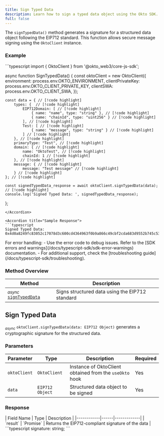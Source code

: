 ```yaml
---
title: Sign Typed Data
description: Learn how to sign a typed data object using the Okto SDK.
full: false
---
```



<AIMarkdownComponent isIndex={false} />

The `signTypedData()` method generates a signature for a structured data object following the EIP712 standard. This function allows secure message signing using the `OktoClient` instance.

### Example

<Accordions defaultValue="Usage">
<Accordion title="Usage">
```typescript
import { OktoClient } from '@okto_web3/core-js-sdk';

async function SignTypedData() {
    const oktoClient = new OktoClient({ 
        environment: process.env.OKTO_ENVIRONMENT, 
        clientPrivateKey: process.env.OKTO_CLIENT_PRIVATE_KEY, 
        clientSWA: process.env.OKTO_CLIENT_SWA, 
    }); 
    
    const data = { // [!code highlight]
        types: {  // [!code highlight]
            EIP712Domain: [ // [!code highlight]
                { name: "name", type: "string" }, // [!code highlight]
                { name: "chainId", type: "uint256" } // [!code highlight]
            ], // [!code highlight]
            Test: [ // [!code highlight]
                { name: "message", type: "string" } // [!code highlight]
            ] // [!code highlight]
        }, // [!code highlight]
        primaryType: "Test", // [!code highlight]
        domain: { // [!code highlight]
            name: "OktoTest", // [!code highlight]
            chainId: 1 // [!code highlight]
        }, // [!code highlight]
        message: { // [!code highlight]
            message: "Test message" // [!code highlight]
        } // [!code highlight]
    }; // [!code highlight]

    const signedTypedData_response = await oktoClient.signTypedData(data);  // [!code highlight]
    console.log('Signed Typed Data: ', signedTypedData_response);
};
```
</Accordion>

<Accordion title="Sample Response">
```typescript
Signed Typed Data: 0x4d0a8249fc83052c17078d3c600cd4364963f0b9a866c49cbf2cda683d9552b745c53746b97f6ebe79c18f5839450ac86511ed73849fbc2d58d1319346c50e451b
```
</Accordion>
</Accordions>

<Callout title="Note" type="info">
For error handling:
- Use the error code to debug issues. Refer to the [SDK errors and warnings](/docs/typescript-sdk/sdk-error-warnings) documentation.
- For additional support, check the [troubleshooting guide](/docs/typescript-sdk/troubleshooting).
</Callout>

### Method Overview

| Method | Description |
|--------|-------------|
| <sub><i>async</i></sub> [`signTypedData`](#sign-typed-data) | Signs structured data using the EIP712 standard |

<div className="method-box">

## Sign Typed Data

<sub><i>async</i></sub> `oktoClient.signTypedData(data: EIP712 Object)` generates a cryptographic signature for the structured data.

### Parameters

| Parameter | Type | Description | Required |
|-----------|------|-------------|----------|
| `oktoClient` | `OktoClient` | Instance of OktoClient obtained from the `useOkto` hook | Yes |
| `data` | `EIP712 Object` | Structured data object to be signed | Yes |

### Response

<Callout title="Success Response">
| Field Name | Type | Description |
|------------|------|-------------|
| `result` | `Promise<string>` | Returns the EIP712-compliant signature of the data |

<Accordions>
    <Accordion title="Response Type">
        ```typescript
        signature: string;
        ```
    </Accordion>
</Accordions>
</Callout>

</div>
